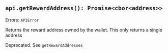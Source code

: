 
<DeprecatedChip /> <ExperimentalChip />

## `api.getRewardAddress(): Promise<cbor<address>>`

Errors: `APIError`

Returns the reward address owned by the wallet. This only returns a single address

Deprecated. See `getRewardAddresses`

<CaniuseTable api={Api.GetRewardAddress}/>